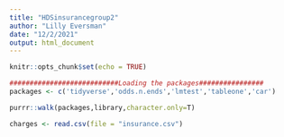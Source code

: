 ```yaml
---
title: "HDSinsurancegroup2"
author: "Lilly Eversman"
date: "12/2/2021"
output: html_document
---
```


```r
knitr::opts_chunk$set(echo = TRUE)
```

```r
###########################Loading the packages################
packages <- c('tidyverse','odds.n.ends','lmtest','tableone','car')
```

```r
purrr::walk(packages,library,character.only=T)
```

```r
charges <- read.csv(file = "insurance.csv")
```

